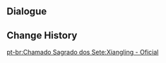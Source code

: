 {{Genius Invokation TCG Stage
|title        = Xiangling: Serious
|type         = Serious Showdown
|group        = Invitation Board
|character    = Xiangling
|requirement  = 7
|introduction = "Hmm. I think I'll have to get more serious, now that I'm up against you!"<br>{{Color|bp|Special Rule: "Xiangling" starts with the Talent Card "Crossfire" equipped.}}
|objective_1  = Achieve victory
|reward_1     = Lucky Coin*1000
|lineup       = Xiangling;Xingqiu;Keqing
|action       = Crossfire;Witch's Scorching Hat;Lithic Spear;Lucky Dog's Silver Circlet;Instructor's Cap;Chef Mao;NRE;Sweet Madame;Mushroom Pizza;Mondstadt Hash Brown;Timmie;Chang the Ninth;Liyue Harbor Wharf;Strategize;Starsigns;Crossfire;Witch's Scorching Hat;Lithic Spear;Lucky Dog's Silver Circlet;Instructor's Cap;Chef Mao;NRE;Sweet Madame;Mushroom Pizza;Mondstadt Hash Brown;Timmie;Chang the Ninth;Liyue Harbor Wharf;Strategize;Starsigns
}}

==Dialogue==
{{Transclude|Genius Invokation TCG/Stage/Xiangling|Serious Showdown}}

==Change History==
{{Change History|3.3}}

[[pt-br:Chamado Sagrado dos Sete:Xiangling - Oficial]]